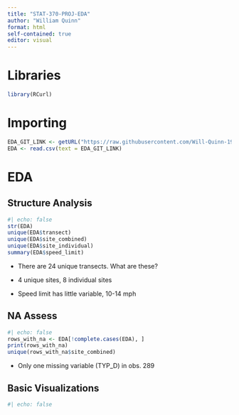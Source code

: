 ---
title: "STAT-370-PROJ-EDA" 
author: "William Quinn" 
format: html
self-contained: true
editor: visual
---

# Libraries {.appendix}

```{r}
library(RCurl)
```

# Importing {.appendix}

```{r}
EDA_GIT_LINK <- getURL("https://raw.githubusercontent.com/Will-Quinn-1919/STAT-370-PROJ/refs/heads/patch-1/cleaned_data.csv") 
EDA <- read.csv(text = EDA_GIT_LINK)
```

# EDA

## Structure Analysis

```{r}
#| echo: false 
str(EDA) 
unique(EDA$transect) 
unique(EDA$site_combined) 
unique(EDA$site_individual) 
summary(EDA$speed_limit)
```

-   There are 24 unique transects. What are these?

-   4 unique sites, 8 individual sites

-   Speed limit has little variable, 10-14 mph

## NA Assess

```{r}
#| echo: false 
rows_with_na <- EDA[!complete.cases(EDA), ] 
print(rows_with_na)  
unique(rows_with_na$site_combined)
```

-   Only one missing variable (TYP_D) in obs. 289

## Basic Visualizations

```{r}
#| echo: false 
```
